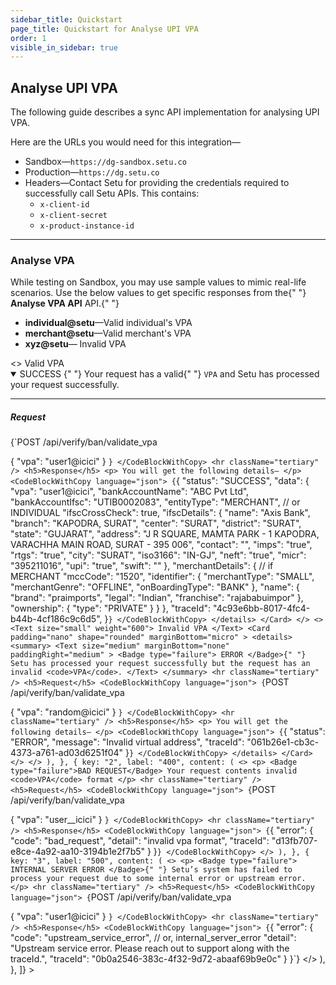 ```yaml
---
sidebar_title: Quickstart
page_title: Quickstart for Analyse UPI VPA
order: 1
visible_in_sidebar: true
---
```


## Analyse UPI VPA

The following guide describes a sync API implementation for analysing UPI VPA.

Here are the URLs you would need for this integration—

-   Sandbox—`https://dg-sandbox.setu.co`
-   Production—`https://dg.setu.co`
-   Headers—Contact Setu for providing the credentials required to successfully call Setu APIs. This contains:
    -   `x-client-id`
    -   `x-client-secret`
    -   `x-product-instance-id`

<hr class="primary" />

### Analyse VPA

<Callout type="tip">
    While testing on Sandbox, you may use sample values to mimic real-life
    scenarios. Use the below values to get specific responses from the{" "}
    <strong>Analyse VPA API</strong> API.{" "}

-   **individual@setu**—Valid individual's VPA
-   **merchant@setu**—Valid merchant's VPA
-   **xyz@setu**— Invalid VPA

</Callout>

<Row>
    <Portion desktopSpan="whole">
        <Tabs
            tabs={[
                {
                    key: "1",
                    label: "200",
                    content: (
                        <>
                            <>
                                <Text size="small" weight="600">
                                    Valid VPA
                                </Text>
                                <Card
                                    padding="nano"
                                    shape="rounded"
                                    marginBottom="micro"
                                >
                                    <details open>
                                        <summary>
                                            <Text
                                                size="medium"
                                                marginBottom="none"
                                                paddingRight="medium"
                                            >
                                                <Badge type="success">
                                                    SUCCESS
                                                </Badge>{" "}
                                                Your request has a valid{" "}
                                                <code>VPA</code> and Setu has
                                                processed your request
                                                successfully.
                                            </Text>
                                        </summary>
                                        <hr className="tertiary" />
                                        <h5>Request</h5>
                                        <CodeBlockWithCopy language="json">
                                            {`POST  /api/verify/ban/validate_vpa
 
{ 
  "vpa": "user1@icici"
} `}
                                        </CodeBlockWithCopy>
                                        <hr className="tertiary" />
                                        <h5>Response</h5>
                                        <p>
                                            You will get the following details—
                                        </p>
                                        <CodeBlockWithCopy language="json">
                                            {`{
    "status": "SUCCESS",
    "data": {
        "vpa": "user1@icici",
        "bankAccountName": "ABC Pvt Ltd",
        "bankAccountIfsc": "UTIB0002083",
        "entityType": "MERCHANT", // or INDIVIDUAL
        "ifscCrossCheck": true,
        "ifscDetails": {
            "name": "Axis Bank",
            "branch": "KAPODRA, SURAT",
            "center": "SURAT",
            "district": "SURAT",
            "state": "GUJARAT",
            "address": "J R SQUARE, MAMTA PARK - 1 KAPODRA, VARACHHA MAIN ROAD,  SURAT - 395 006",
            "contact": "",
            "imps": "true",
            "rtgs": "true",
            "city": "SURAT",
            "iso3166": "IN-GJ",
            "neft": "true",
            "micr": "395211016",
            "upi": "true",
            "swift": ""
        },
        "merchantDetails": {  // if MERCHANT
            "mccCode": "1520",
            "identifier": {
                "merchantType": "SMALL",
                "merchantGenre": "OFFLINE",
                "onBoardingType": "BANK"
            },
            "name": {
                "brand": "praimports",
                "legal": "Indian",
                "franchise": "rajababuimpor"
            },
            "ownership": {
                "type": "PRIVATE"
            }
        }
    },
    "traceId": "4c93e6bb-8017-4fc4-b44b-4cf186c9c6d5",
}`}
                                        </CodeBlockWithCopy>
                                    </details>
                                </Card>
                            </>
                            <>
                                <Text size="small" weight="600">
                                    Invalid VPA
                                </Text>
                                <Card
                                    padding="nano"
                                    shape="rounded"
                                    marginBottom="micro"
                                >
                                    <details>
                                        <summary>
                                            <Text
                                                size="medium"
                                                marginBottom="none"
                                                paddingRight="medium"
                                            >
                                                <Badge type="failure">
                                                    ERROR
                                                </Badge>{" "}
                                                Setu has processed your request
                                                successfully but the request has
                                                an invalid <code>VPA</code>.
                                            </Text>
                                        </summary>
                                        <hr className="tertiary" />
                                        <h5>Request</h5>
                                        <CodeBlockWithCopy language="json">
                                            {`POST  /api/verify/ban/validate_vpa
 
{ 
  "vpa": "random@icici"
} `}
                                        </CodeBlockWithCopy>
                                        <hr className="tertiary" />
                                        <h5>Response</h5>
                                        <p>
                                            You will get the following details—
                                        </p>
                                        <CodeBlockWithCopy language="json">
                                            {`{
    "status": "ERROR",
    "message": "Invalid virtual address",
    "traceId": "061b26e1-cb3c-4373-a761-ad03d6251f04"
}`}
                                        </CodeBlockWithCopy>
                                    </details>
                                </Card>
                            </>
                        </>
                    ),
                },
                {
                    key: "2",
                    label: "400",
                    content: (
                        <>
                            <p>
                                <Badge type="failure">BAD REQUEST</Badge> Your
                                request contents invalid <code>VPA</code> format
                            </p>
                            <hr className="tertiary" />
                            <h5>Request</h5>
                            <CodeBlockWithCopy language="json">
                                {`POST  /api/verify/ban/validate_vpa
 
{
    "vpa": "user__icici"
} `}
                            </CodeBlockWithCopy>
                            <hr className="tertiary" />
                            <h5>Response</h5>
                            <CodeBlockWithCopy language="json">
                                {`{
    "error": {
        "code": "bad_request",
        "detail": "invalid vpa format",
        "traceId": "d13fb707-e8ce-4a92-aa10-3194b1e2f7b5"
    }
}`}
                            </CodeBlockWithCopy>
                        </>
                    ),
                },
                {
                    key: "3",
                    label: "500",
                    content: (
                        <>
                            <p>
                                <Badge type="failure">
                                    INTERNAL SERVER ERROR
                                </Badge>{" "}
                                Setu’s system has failed to process your request
                                due to some internal error or upstream error.
                            </p>
                            <hr className="tertiary" />
                            <h5>Request</h5>
                            <CodeBlockWithCopy language="json">
                                {`POST  /api/verify/ban/validate_vpa
 
{
    "vpa": "user1@icici"
} `}
                            </CodeBlockWithCopy>
                            <hr className="tertiary" />
                            <h5>Response</h5>
                            <CodeBlockWithCopy language="json">
                                {`{
    "error": {
        "code": "upstream_service_error", // or, internal_server_error
        "detail": "Upstream service error. Please reach out to support along with the traceId.",
        "traceId": "0b0a2546-383c-4f32-9d72-abaaf69b9e0c"
    }
}`}
                            </CodeBlockWithCopy>
                        </>
                    ),
                },
            ]}
        ></Tabs>
    </Portion>
</Row>
